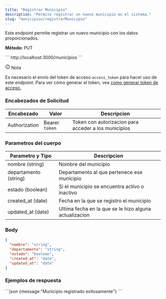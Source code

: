 ```yaml
---
title: "Registrar Municipio"
description: "Permite registrar un nuevo municipio en el sistema."
slug: "municipios/registrarMunicipio"
---
```


Este endpoint permite registrar un nuevo municipio con los datos proporcionados.

<p> 
<strong>Método: </strong><span class="sl-badge note small astro-avdet4wd">PUT</span>
</p>

<Tabs>
  <TabItem label="Endpoint">
  ```
  http://localhost:3000/municipios
  ```
  </TabItem>
</Tabs>

<aside aria-label="Nota" class="starlight-aside starlight-aside--note"> <p class="starlight-aside__title" aria-hidden="true"> <svg aria-hidden="true" class="starlight-aside__icon astro-c6vsoqas" width="16" height="16" viewBox="0 0 24 24" fill="currentColor" style="--sl-icon-size: 1em;"><path d="M12 11a1 1 0 0 0-1 1v4a1 1 0 0 0 2 0v-4a1 1 0 0 0-1-1Zm.38-3.92a1 1 0 0 0-.76 0 1 1 0 0 0-.33.21 1.15 1.15 0 0 0-.21.33 1 1 0 0 0 .21 1.09c.097.088.209.16.33.21A1 1 0 0 0 13 8a1.05 1.05 0 0 0-.29-.71 1 1 0 0 0-.33-.21ZM12 2a10 10 0 1 0 0 20 10 10 0 0 0 0-20Zm0 18a8 8 0 1 1 0-16.001A8 8 0 0 1 12 20Z"></path></svg> Nota </p> 
Es necesario el envío del token de acceso <code>access_token</code> para hacer uso de este endpoint. Para ver cómo generar el token, vea <a href="/usuarios/login">como generar token de acceso.</a></aside>

<h3>Encabezados de Solicitud</h3>

| Encabezado | Valor | Descripcion
|----------|-------| -------
| Authorization |  Bearer `token` | Token con autorizacion para acceder a los municipios


<h3>Parametros del cuerpo</h3>

| Parametro y Tipo | Descripcion
|----------|--------
| nombre (string) |  Nombre del municipio
| departamento (string) | Departamento al que pertenece ese municipio
| estado (boolean) | Si el municipio se encuentra activo o inactivo 
| created_at (date) | Fecha en la que se registro el municipio
| updated_at (date) | Ultima fecha en la que se le hizo alguna actualizacion


### Body

```json
{
  "nombre": "string",
  "departamento": "string",
  "estado": "boolean",
  "created_at": "date",
  "updated_at": "date"
}
```

<h3>Ejemplos de respuesta</h3>

<Tabs>
  <TabItem label="Status 201">
  ```json
  {message:"Municipio registrado exitosamente"}
  ```
  </TabItem>
</Tabs>